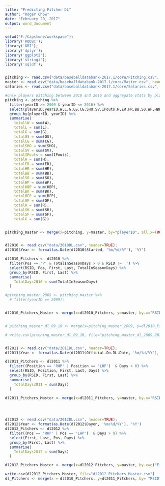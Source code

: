 ```yaml
---
title: "Predicting Pitcher DL"
author: "Roger Chow"
date: "February 20, 2017"
output: word_document
---
```


```r
setwd("F:/Capstone/workspace");
library('RODBC');
library('DBI');
library('dplyr');
library('ggplot2');
library('stringi');
library('sqldf');
```

```r

```


```r
pitching <- read.csv("data/baseballdatabank-2017.1/core/Pitching.csv", header=TRUE);
master <- read.csv("data/baseballdatabank-2017.1/core/Master.csv", header =TRUE);
salaries <- read.csv("data/baseballdatabank-2017.1/core/Salaries.csv", header =TRUE);

#only players pitching between 2010 and 2016 and aggregate stats by playerID and year
pitching <- pitching %>%
  filter(yearID >= 2009 & yearID <= 2016) %>%
  select(playerID,yearID,W,L,G,GS,CG,SHO,SV,IPouts,H,ER,HR,BB,SO,WP,HBP,BK,BFP,GF,R,SH,SF,G) %>%
  group_by(playerID, yearID) %>%
  summarise(
    totallW = sum(W),
    totalL = sum(L),
    totalG = sum(G),
    totalGS = sum(GS),
    totalCG = sum(CG),
    totalSHO = sum(SHO),
    totalSV = sum(SV),
    totalIPouts = sum(IPouts),
    totalH = sum(H),
    totalER = sum(ER),
    totalHR = sum(HR),
    totalBB = sum(BB),
    totalSO = sum(SO),
    totalWP = sum(WP),
    totalHBP = sum(HBP),
    totalBK = sum(BK),
    totalBFP = sum(BFP),
    totalGF = sum(GF),
    totalR = sum(R),
    totalSH = sum(SH),
    totalSF = sum(SF),
    totalG = sum(G))


pitching_master <- merge(x=pitching, y=master, by="playerID", all.x=TRUE);



```


```r

dl2010 <- read.csv("data/2010DL.csv", header=TRUE);
dl2010$Year <- format(as.Date(dl2010$Started, '%m/%d/%Y'), '%Y')

dl2010_Pitchers <- dl2010 %>% 
  filter(Pos == 'P' & TotalInSeasonDays > 0 & RSID != '') %>%
  select(RSID, Pos, First, Last, TotalInSeasonDays) %>%
  group_by(RSID, First, Last) %>%
  summarise(
    TotalDays2010 = sum(TotalInSeasonDays)
  )

#pitching_master_2009 <- pitching_master %>%
  # filter(yearID == 2009);


dl2010_Pitchers_Master <- merge(x=dl2010_Pitchers, y=master, by.x="RSID", by.y="retroID", all.x = TRUE, all.y=FALSE)


# pitching_master_dl_09_10 <- merge(x=pitching_master_2009, y=dl2010_Pitchers, by.x="retroID", by.y="RSID", all.x = TRUE, all.y=TRUE)

# write.csv(pitching_master_dl_09_10, file="pitching_master_dl_2009_2010.csv")


dl2011 <- read.csv("data/2011DL.csv", header=TRUE);
dl2011$Year <- format(as.Date(dl2011$Official.On.DL.Date, '%m/%d/%Y'), '%Y')

dl2011_Pitchers <- dl2011 %>% 
  filter((Position == 'RHP' | Position == 'LHP')  & Days > 0) %>%
  select(RSID, Position, First, Last, Days) %>%
  group_by(RSID, First, Last) %>%
  summarise(
    TotalDays2011 = sum(Days)
  )

dl2011_Pitchers_Master <- merge(x=dl2011_Pitchers, y=master, by.x="RSID", by.y="retroID", all.x = TRUE, all.y=FALSE)




dl2012 <- read.csv("data/2012DL.csv", header=TRUE);
dl2012$Year <- format(as.Date(dl2012$Dayon, '%m/%d/%Y'), '%Y')
dl2012_Pitchers <- dl2012 %>% 
  filter((Pos == 'RHP' | Pos == 'LHP')  & Days > 0) %>%
  select(First, Last, Pos, Days) %>%
  group_by(First, Last) %>%
  summarise(
    TotalDays2012 = sum(Days)
  )

dl2012_Pitchers_Master <- merge(x=dl2012_Pitchers, y=master, by.x=c("First", "Last"), by.y=c("nameFirst", "nameLast"), all.x = TRUE, all.y=FALSE)

write.csv(dl2012_Pitchers_Master, file="dl2012_Pitchers_Master.csv")
dl_Pitchers <- merge(x = dl2010_Pitchers, y=dl2011_Pitchers, by= "RSID", all=TRUE)

```